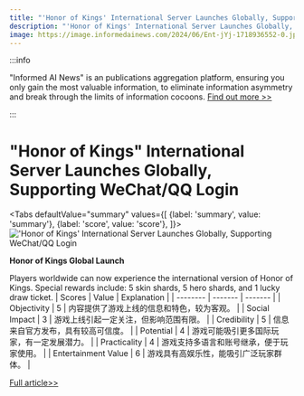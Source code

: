 ```yaml
---
title: "'Honor of Kings' International Server Launches Globally, Supporting WeChat/QQ Login"
description: "'Honor of Kings' International Server Launches Globally, Supporting WeChat/QQ Login"
image: https://image.informedainews.com/2024/06/Ent-jYj-1718936552-0.jpg
---
```



:::info

"Informed AI News" is an publications aggregation platform, ensuring you only gain the most valuable information, to eliminate information asymmetry and break through the limits of information cocoons.  [Find out more >>](/)

:::

# "Honor of Kings" International Server Launches Globally, Supporting WeChat/QQ Login


<Tabs
	defaultValue="summary"
	values={[
	{label: 'summary', value: 'summary'},
	{label: 'score', value: 'score'},
]}>
<TabItem value="summary">
<img
  src="https://image.informedainews.com/2024/06/Ent-jYj-1718936552-0.jpg"
  alt="'Honor of Kings' International Server Launches Globally, Supporting WeChat/QQ Login"
/>



**Honor of Kings Global Launch**

Players worldwide can now experience the international version of Honor of Kings. Special rewards include: 5 skin shards, 5 hero shards, and 1 lucky draw ticket.
</TabItem>
<TabItem value="score">
	| Scores     | Value   | Explanation |
	| -------- | ------- | ------- |
	| Objectivity  | 5    | 内容提供了游戏上线的信息和特色，较为客观。    |
	| Social Impact | 3     | 游戏上线引起一定关注，但影响范围有限。    |
	| Credibility    | 5    | 信息来自官方发布，具有较高可信度。    |
	| Potential    | 4    | 游戏可能吸引更多国际玩家，有一定发展潜力。    |
	| Practicality    | 4    | 游戏支持多语言和账号继承，便于玩家使用。    |
	| Entertainment Value    | 6    | 游戏具有高娱乐性，能吸引广泛玩家群体。    |
</TabItem>
</Tabs>

[Full article>>](https://www.cnbeta.com.tw/articles/game/1435543.htm)
